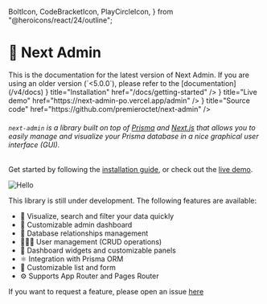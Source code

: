   BoltIcon,
  CodeBracketIcon,
  PlayCircleIcon,
} from "@heroicons/react/24/outline";

# 🧞 Next Admin

<Callout type="info">
  This is the documentation for the latest version of Next Admin. If you are using an older version (`<5.0.0`), please refer to the [documentation](/v4/docs)
</Callout>

<Cards>
  <Cards.Card
    icon={<BoltIcon />}
    title="Installation"
    href="/docs/getting-started"
  />
  <Cards.Card
    icon={<PlayCircleIcon />}
    title="Live demo"
    href="https://next-admin-po.vercel.app/admin"
  />
  <Cards.Card
    icon={<CodeBracketIcon />}
    title="Source code"
    href="https://github.com/premieroctet/next-admin"
  />
</Cards>

###### `next-admin` is a library built on top of [Prisma](https://www.prisma.io/) and [Next.js](https://nextjs.org/) that allows you to easily manage and visualize your Prisma database in a nice graphical user interface (GUI).

Get started by following the [installation guide](/docs/getting-started), or check out the [live demo](https://next-admin-po.vercel.app/admin).

![Hello](/screenshot.png)

This library is still under development. The following features are available:

- 👀 Visualize, search and filter your data quickly
- 💅 Customizable admin dashboard
- 💽 Database relationships management
- 👩🏻‍💻 User management (CRUD operations)
- 🎨 Dashboard widgets and customizable panels
- ⚛️ Integration with Prisma ORM
- 👔 Customizable list and form
- ⚙️ Supports App Router and Pages Router

If you want to request a feature, please open an issue [here](https://github.com/premieroctet/next-admin/issues/new)
